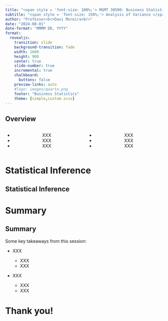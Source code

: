 ```yaml
---
title: "<span style = 'font-size: 100%;'> MGMT 30500: Business Statistics </span>"
subtitle: "<span style = 'font-size: 150%;'> Analysis of Variance </span>"
author: "Professor<br>Davi Moreira<br>"
date: "2024-08-01"
date-format: "MMMM DD, YYYY"
format:
  revealjs: 
    transition: slide
    background-transition: fade
    width: 1600
    height: 900
    center: true
    slide-number: true
    incremental: true
    chalkboard: 
      buttons: false
    preview-links: auto
    #logo: images/quarto.png
    footer: "Business Statistics"
    theme: [simple,custom.scss]
---
```


## Overview

::: {.nonincremental}

::: columns
::: {.column width="50%" style="text-align: center; justify-content: center; align-items: center;"}
-   XXX
-   XXX
-   XXX
:::

::: {.column width="50%" style="text-align: center; justify-content: center; align-items: center;"}
-   XXX
-   XXX
-   XXX
:::
:::
:::

# Statistical Inference {background-color="#cfb991"}

## Statistical Inference


# Summary

## Summary


::: {.nonincremental}

Some key takeaways from this session:

-   XXX

    -   XXX
    -   XXX

-   XXX

    -   XXX
    -   XXX

:::

# Thank you! {background-color="#cfb991"}
